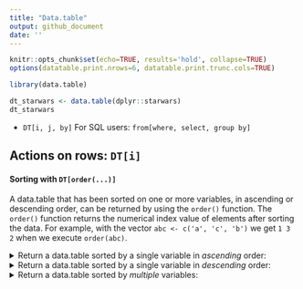 ---
title: "Data.table"
output: github_document
date: ''
---

```{r setup, include=FALSE}
knitr::opts_chunk$set(echo=TRUE, results='hold', collapse=TRUE)
options(datatable.print.nrows=6, datatable.print.trunc.cols=TRUE)
```

```{r}
library(data.table)

dt_starwars <- data.table(dplyr::starwars)
dt_starwars
```

- `DT[i, j, by]` For SQL users: `from[where, select, group by]`

## Actions on rows: `DT[i]`

#### Sorting with `DT[order(...)]`

A data.table that has been sorted on one or more variables, in ascending or descending order, can be returned by using the `order()` function. The `order()` function returns the numerical index value of elements after sorting the data. For example, with the vector `abc <- c('a', 'c', 'b')` we get `1 3 2` when we execute `order(abc)`.

<details>
  <summary>
    Return a data.table sorted by a single variable in <em>ascending</em> order:
  </summary>
  ```{r}
  dt_starwars[order(height)]
  ```
</details>

<details>
  <summary>
    Return a data.table sorted by a single variable in <em>descending</em> order:
  </summary>
  ```{r}
  dt_starwars[order(-height)]
  ```
</details>

<details>
  <summary>
    Return a data.table sorted by <em>multiple</em> variables:
  </summary>
  ```{r}
  dt_starwars[order(sex, height)]
  ```
</details>






<!--


#### Subset

###### Logical/Boolean

```{r}
dt_starwars[height>200]
dt_starwars[sex=='Male' & height>200]
dt_starwars[height>=200 & height<=300]
```

###### Positional

```{r}
dt_starwars[1]
dt_starwars[1:5]
dt_starwars[c(1, 10)]
```

-->
